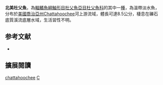 {{Speciesbox
| name = 北美杜父魚
| image = 
| image_width = 250px
| status = NE
| status_system = IUCN3.1
| genus = Cottus
| species = chattahoochee
| authority = Neely, Williams & Mayden, 2007
| synonyms = 
}}
'''北美杜父魚'''，為[[輻鰭魚綱|輻鰭魚綱]][[鮋形目|鮋形目]][[杜父魚亞目|杜父魚亞目]][[杜父魚科|杜父魚科]]的其中一[[種|種]]，為溫帶淡水魚，分布於[[美國|美國]][[喬治亞州|喬治亞州]]Chattahoochee河上游流域，體長可達8.5公分，棲息在礫石底質溪流底層水域，生活習性不明。

== 参考文献 ==
*{{FishBase_species|genus=Cottus|species=chattahoochee|year=2014|month=5}}

== 擴展閱讀 ==
{{refbegin}}
{{wikispecies-inline|Cottus chattahoochee|北美杜父魚}}
{{refend}}
{{Taxonbar|from=Q5727357}}

[[Category:杜父魚屬|chattahoochee]]
[[Category:2007年描述的鱼类|C]]

{{鮋形目小作品}}